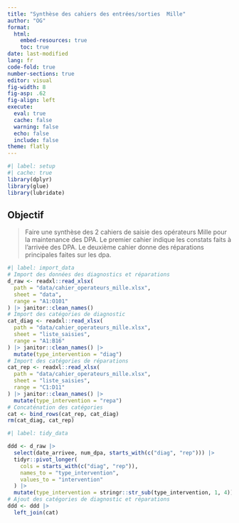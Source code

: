 ```yaml
---
title: "Synthèse des cahiers des entrées/sorties  Mille"
author: "OG"
format: 
  html:
    embed-resources: true
    toc: true
date: last-modified
lang: fr
code-fold: true
number-sections: true
editor: visual
fig-width: 8
fig-asp: .62
fig-align: left
execute:
  eval: true
  cache: false
  warning: false
  echo: false
  include: false
theme: flatly
---
```


```r
#| label: setup
#| cache: true
library(dplyr)
library(glue)
library(lubridate)
```

## Objectif

> Faire une synthèse des 2 cahiers de saisie des opérateurs Mille pour
> la maintenance des DPA. Le premier cahier indique les constats faits à
> l'arrivée des DPA. Le deuxième cahier donne des réparations
> principales faites sur les dpa.

```r
#| label: import_data
# Import des données des diagnostics et réparations
d_raw <- readxl::read_xlsx(
  path = "data/cahier_operateurs_mille.xlsx",
  sheet = "data",
  range = "A1:O101"
) |> janitor::clean_names()
# Import des catégories de diagnostic
cat_diag <- readxl::read_xlsx(
  path = "data/cahier_operateurs_mille.xlsx",
  sheet = "liste_saisies",
  range = "A1:B16"
) |> janitor::clean_names() |> 
  mutate(type_intervention = "diag")
# Import des catégories de réparations
cat_rep <- readxl::read_xlsx(
  path = "data/cahier_operateurs_mille.xlsx",
  sheet = "liste_saisies",
  range = "C1:D11"
) |> janitor::clean_names() |> 
  mutate(type_intervention = "repa")
# Concaténation des catégories
cat <- bind_rows(cat_rep, cat_diag) 
rm(cat_diag, cat_rep)
```

```r
#| label: tidy_data

ddd <- d_raw |> 
  select(date_arrivee, num_dpa, starts_with(c("diag", "rep"))) |> 
  tidyr::pivot_longer(
    cols = starts_with(c("diag", "rep")),
    names_to = "type_intervention",
    values_to = "intervention"
  ) |> 
  mutate(type_intervention = stringr::str_sub(type_intervention, 1, 4))
# Ajout des catégories de diagnostic et réparations
ddd <- ddd |> 
  left_join(cat)
```
